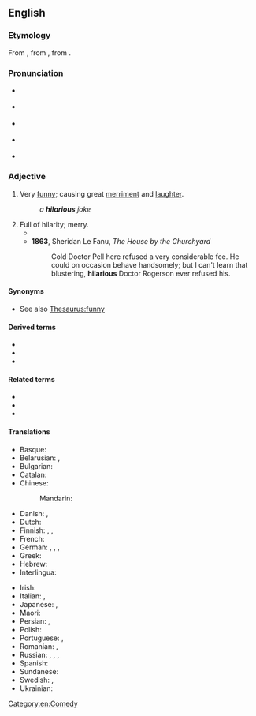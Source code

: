 ==English==

===Etymology===
From {{bor|en|la|hilaris||cheerful}}, from {{der|en|grc|ἱλαρός||cheerful, merry}}, from {{m|grc|ἵλαος||propitious, gracious, kind}}.

===Pronunciation===
*{{a|UK}} {{IPA|/hɪˈlɛəɹiəs/|lang=en}}
*{{a|US}} {{IPA|/hɪˈleɹiəs/|/haɪˈleɹiəs/|lang=en}}
*{{a|New England}} {{IPA|/hɪˈlæɹiəs/|/haɪˈlæɹiəs/|lang=en}}
*{{audio|en-us-ne-hilarious.ogg|Audio (US)|lang=en}} {{a|non-Mary-marry-merry}} {{a|New England}}
*{{rhymes|ɛəriəs|lang=en}}

===Adjective===
{{en-adj}}

# Very [[funny]]; causing great [[merriment]] and [[laughter]].
#: ''a '''hilarious''' joke''
# Full of hilarity; merry.
#* {{quote-text|lang=en|year=1944|author=Douglas Stewart|title=A Girl with Red Hair, and Other Stories|page=60|passage=Rounding up the animals in the misty paddocks, with the blackbirds singing as the morning whitened, he felt '''hilarious''', light-headed. He'd clap the cows on their rumps and shout "Come along, there! Come along there, me Irish darlint."}}
#* '''1863''', Sheridan Le Fanu, ''The House by the Churchyard''
#*: Cold Doctor Pell here refused a very considerable fee. He could on occasion behave handsomely; but I can't learn that blustering, '''hilarious''' Doctor Rogerson ever refused his.

====Synonyms====
* See also [[Thesaurus:funny]]

====Derived terms====
* {{l|en|hilarity}}
* {{l|en|hilariously}}
* {{l|en|hilariousness}}

====Related terms====
* {{l|en|exhilarate}}
* {{l|en|exhilaration}}
* {{l|en|Hilary}}

====Translations====
{{trans-top|very funny; causing great merriment and laughter}}
* Basque: {{t|eu|barregarri}}
* Belarusian: {{t|be|сме́шны}}, {{t|be|фацэ́тны}} {{qualifier|colloquial}}
* Bulgarian: {{t+|bg|весел}}
* Catalan: {{t|ca|hilarant}}
* Chinese:
*: Mandarin: {{t+|cmn|搞笑|tr=gǎoxiào|sc=Hani}}
* Danish: {{t|da|hylende morsom}}, {{t|da|hylemorsom}}
* Dutch: {{t+|nl|hilarisch}}
* Finnish: {{t+|fi|riemastuttava}}, {{t+|fi|riemukas}}, {{t+|fi|ratkiriemukas}}
* French: {{t+|fr|hilarant}}
* German: {{t|de|zum Totlachen}}, {{t|de|urkomisch}}, {{t+|de|vergnügt}}, {{t|de|irrsinnig witzig}}
* Greek: {{t+|el|ιλαρός|m}}
* Hebrew: {{t|he|מַצְחִיק|m|tr=mats'khík|sc=Hebr}}
* Interlingua: {{t|ia|hilare}}
{{trans-mid}}
* Irish: {{t|ga|fíorghreannmhar}}
* Italian: {{t+|it|esilarante}}, {{t+|it|spassoso}}
* Japanese: {{t|ja|ひどくおもしろい|tr=hidoku omoshiroi|sc=Jpan}}, {{t|ja|面白おかしい|tr=おもしろおかしい, omoshirookashii|sc=Jpan}}
* Maori: {{t|mi|pukukata}}
* Persian: {{t+|fa|خنده دار}}, {{t+|fa|مضحک}}
* Polish: {{t|pl|(arcy)śmieszny|m}}
* Portuguese: {{t+|pt|hilário}}, {{t+|pt|hilariante}}
* Romanian: {{t+|ro|ilar|m|n}}, {{t+|ro|ilariant|m|n}}
* Russian: {{t+|ru|умори́тельный}}, {{t+|ru|смешно́й}}, {{t+|ru|поте́шный}}, {{t+|ru|прико́льный}} {{qualifier|colloquial}}
* Spanish: {{t|es|hilarante}}
* Sundanese: {{t|su|pikaseurieun}}
* Swedish: {{t+|sv|skrattretande}}, {{t|sv|obetalbar}}
* Ukrainian: {{t|uk|смішни́й}}
{{trans-bottom}}

[[Category:en:Comedy]]